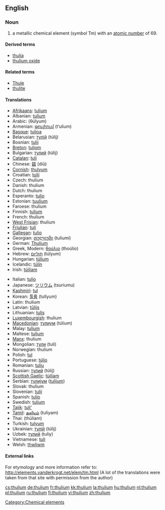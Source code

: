 {{see|Thulium}}
==English==
{{elements|Tm|erbium|Er|ytterbium|Yb}}

===Noun===
{{en-noun|-}}
{{wikipedia}}

# a metallic chemical element (''symbol'' Tm) with an [[atomic number]] of 69.

====Derived terms====
* [[thulia]]
* [[thulium oxide]]

====Related terms====
* [[Thule]]
* [[thulite]]

====Translations====
{{top}}
* [[Afrikaans]]: [[tulium]]
* Albanian: [[tulium]]
* Arabic: {{Arab|[[ثليوم]]}} (θúlyum) {{m}}
* Armenian: [[թուլիում]] (t‘ulium)
* [[Basque]]: [[tulioa]]
* Belarusian: [[тулiй]] (túlij) {{m}}
* Bosnian: [[tulij]]
* [[Breton]]: [[tuliom]]
* Bulgarian: [[тулий]] (túlij) {{m}}
* [[Catalan]]: [[tuli]]
* Chinese: [[銩]] (diū)
* [[Cornish]]: [[thulyum]]
* Croatian: [[tulij]]
* Czech: thulium
* Danish: thulium
* Dutch: thulium {{n}}
* Esperanto: [[tulio]]
* Estonian: [[tuulium]]
* Faroese: thulium
* Finnish: [[tulium]]
* French: thulium {{m}}
* [[West Frisian]]: thulium
* [[Friulian]]: [[tuli]]
* [[Gallegan]]: [[tulio]]
* Georgian: [[თულიუმი]] (tuliumi)
* German: [[Thulium]] {{n}}
* Greek, Modern: [[θούλιο]] (thoúlio) {{n}}
* Hebrew: [[תוליום]] (túlyum)
* Hungarian: [[túlium]]
* Icelandic: [[túlín]]
* Irish: [[túiliam]]
{{mid}}
* Italian: [[tulio]] {{m}}
* Japanese: [[ツリウム]] (tsuriumu)
* [[Kashmiri]]: [[tul]]
* Korean: [[툴륨]] (tullyum)
* Latin: thulium
* Latvian: [[tūlijs]]
* Lithuanian: [[tulis]]
* [[Luxembourgish]]: thulium
* [[Macedonian]]: [[тулиум]] (túlium) {{m}}
* Malay: [[tulium]]
* Maltese: [[tuljum]]
* [[Manx]]: thulium
* Mongolian: [[тули]] (tuli)
* Norwegian: thulium
* Polish: [[tul]] {{m}}
* Portuguese: [[túlio]] {{m}}
* Romanian: [[tuliu]] {{n}}
* Russian: [[тулий]] (túlij) {{m}}
* [[Scottish Gaelic]]: [[tùiliam]]
* Serbian: [[тулиjум]] ([[tulijum]]) {{m}}
* Slovak: thulium
* Slovenian: [[tulij]]
* Spanish: [[tulio]] {{m}}
* Swedish: [[tulium]]
* [[Tajik]]: [[tuli']]
* [[Tamil]]: [[துலியம்]] (tuliyam)
* Thai: {{Thai|[[ทูเลียม]]}} (thūliam)
* Turkish: [[tulyum]]
* Ukrainian: [[тулiй]] (túlij) {{m}}
* Uzbek: [[тулий]] (tuliy)
* Vietnamese: [[tuli]]
* Welsh: [[thwliwm]]
{{bottom}}

====External links====
For etymology and more information refer to:
http://elements.vanderkrogt.net/elem/tm.html
(A lot of the translations were taken from that site with permission from the author)

[[Category:Chemical elements]]

[[cs:thulium]]
[[de:thulium]]
[[fr:thulium]]
[[kk:thulium]]
[[la:thulium]]
[[hu:thulium]]
[[nl:thulium]]
[[pl:thulium]]
[[ru:thulium]]
[[fi:thulium]]
[[vi:thulium]]
[[zh:thulium]]